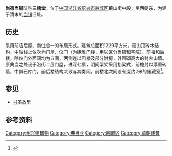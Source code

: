 {{文物保护单位
| 级别 = 省级
| 省区市 = 浙江省
| 图片 = [[File:Shangde_Pawnshop_06_2017-05.jpg|260px]]<br><small>门屋，2017年5月</small>
| 名称 = 尚德当铺
| 编号 = 5-121
| 分类 = 古建筑
| 时代 = 清
| 所在 = [[绍兴市|绍兴市]][[越城区|越城区]]
| 登录 = 2005年3月
}}
'''尚德当铺'''又称'''三槐堂'''，位于[[中国|中国]][[浙江省|浙江省]][[绍兴市|绍兴市]][[越城区|越城区]]蕺山街中段，坐西朝东，为建于清末的[[当铺|当铺]]旧址。

==历史==
采用前店后屋、商住合一的布局形式。建筑总面积1229平方米，硬山顶砖木结构，中轴线上依次为门屋、仪门（为砖雕门楼，用以区分当铺和宅院）、前楼和后楼，除仪门外面阔均为五间，两侧连以厢楼及部分附房，外围砌高大的封火山墙。原典当之处设于沿街二层门屋，进深七檩，明间梁架采用抬梁式，前檐封以厚重砖墙，中辟石库门，前后楼结构大致与其类同，前楼北次间设有深约2米的储藏室<ref>{{cite web|url=http://culture.zjol.com.cn/05culture/system/2007/09/08/008777674.shtml|title=《尚德当铺》|accessdate=2013-11-16|work=|publisher=浙江在线|archive-url=https://web.archive.org/web/20150610210025/http://culture.zjol.com.cn/05culture/system/2007/09/08/008777674.shtml|archive-date=2015-06-10|dead-url=yes}}</ref>。

==参见==
*[[书圣故里|书圣故里]]

==参考资料==
{{Reflist}}

{{Commons category|Shangde Pawnshop}}
{{浙江小作品}}
{{绍兴市境内的浙江省文物保护单位}}
[[Category:绍兴建筑物|Category:绍兴建筑物]]
[[Category:典当业|Category:典当业]]
[[Category:越城区|Category:越城区]]
[[Category:清朝建筑|Category:清朝建筑]]